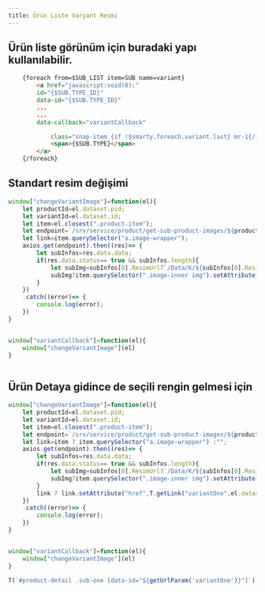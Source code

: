 ```yaml
---
title: Ürün Liste Varyant Resmi
---
```

## Ürün liste görünüm için buradaki yapı kullanılabilir. 
```html title="smarty"
    {foreach from=$SUB_LIST item=SUB name=variant}
        <a href="javascript:void(0);"
        id="{$SUB.TYPE_ID}"
        data-id="{$SUB.TYPE_ID}"
        ...
        ...
        data-callback="variantCallback"

            class="snap-item {if !$smarty.foreach.variant.last} mr-1{/if} border p-1 sub-button-item{if $SUB.TYPE_ID == $SELECTED && $IS_DEFAULT_VARIANT_ACTIVE|default:1 == 1} selected{/if}{if $SUB.IN_STOCK == false && $NEGATIVE_STOCK == 0} passive{/if}">
            <span>{$SUB.TYPE}</span>
        </a>
    {/foreach}
```




## Standart resim değişimi
```javascript title="javascript ürün liste"
window["changeVariantImage"]=function(el){
    let productId=el.dataset.pid;
    let variantId=el.dataset.id;
    let item=el.closest(".product-item");
    let endpoint=`/srv/service/product/get-sub-product-images/${productId}/${variantId}`
    let link=item.querySelector("a.image-wrapper");
    axios.get(endpoint).then((res)=> {
        let subInfos=res.data.data;
        if(res.data.status== true && subInfos.length){
            let subImg=subInfos[0].ResimUrl?`/Data/K/${subInfos[0].ResimUrl}`:"";
            subImg?item.querySelector(".image-inner img").setAttribute("src", subImg):"";
        }
    })
    .catch((error)=> {
        console.log(error);
    })
}


window["variantCallback"]=function(el){
    window["changeVariantImage"](el)
}



``` 


## Ürün Detaya gidince de seçili rengin gelmesi için
```javascript title="javascript ürün liste"
window["changeVariantImage"]=function(el){
    let productId=el.dataset.pid;
    let variantId=el.dataset.id;
    let item=el.closest(".product-item");
    let endpoint=`/srv/service/product/get-sub-product-images/${productId}/${variantId}`
    let link=item ? item.querySelector("a.image-wrapper") :"";
    axios.get(endpoint).then((res)=> {
        let subInfos=res.data.data;
        if(res.data.status== true && subInfos.length){
            let subImg=subInfos[0].ResimUrl?`/Data/K/${subInfos[0].ResimUrl}`:"";
            subImg?item.querySelector(".image-inner img").setAttribute("src", subImg):"";
        }
        link ? link.setAttribute("href",T.getLink("variantOne",el.dataset.id, link.getAttribute("href"))) :"";
    })
    .catch((error)=> {
        console.log(error);
    })
}


window["variantCallback"]=function(el){
    window["changeVariantImage"](el)
}

``` 



```javascript title="javascript ürün detaya eklenecek kod"
T(`#product-detail .sub-one [data-id="${getUrlParam('variantOne')}"]`).trigger("click")
``` 
